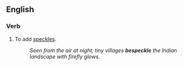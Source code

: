==English==

===Verb===
{{en-verb|bespeckl|es}}

# To add [[speckle]]s.
#:''Seen from the air at night, tiny villages '''bespeckle''' the Indian landscape with firefly glows''.